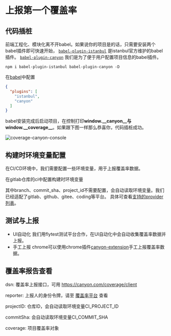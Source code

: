 # 上报第一个覆盖率

## 代码插桩

前端工程化、模块化离不开babel。如果说你的项目是的话，只需要安装两个babel插件即可快速开始，
[`babel-plugin-istanbul`](https://github.com/istanbuljs/babel-plugin-istanbul) 是istanbul官方维护的babel插件。
[`babel-plugin-canyon`](https://github.com/canyon-project/babel-plugin-canyon) 我们是为了便于用户配置项目信息的babel插件。

```shell copy
npm i babel-plugin-istanbul babel-plugin-canyon -D
```

在[babel](https://babeljs.io/docs/config-files#configuration-file-types)中配置
```json
{
  "plugins": [
    "istanbul",
    "canyon"
  ]
}
```

babel安装完成后启动项目，在控制打印**window.\_\_canyon\_\_**与**window.\_\_coverage\_\_**。如果跟下图一样那么恭喜你，代码插桩成功。

![coverage-canyon-console](/coverage-canyon-console.png)



## 构建时环境变量配置

在CI/CD环境中，我们需要配置一些环境变量，用于上报覆盖率数据。

在gitlab仓库的ci中配置构建时环境变量

其中branch、commit_sha、project_id不需要配置，会自动读取环境变量。我们已经适配了gitlab、github、gitee、coding等平台。
具体可查看[支持的provider列表](/reference/supported-ci-providers)。




## 测试与上报

- UI自动化 我们用flytest测试平台合作，在UI自动化中会自动收集覆盖率数据并上报。
- 手工上报 chrome可以使用chrome插件[canyon-extension](https://chromewebstore.google.com/detail/canyon-extension/omnpafdjidgpdmlimbangcjjaaodbeof?hl=zh-CN&utm_source=ext_sidebar)手工上报覆盖率数据。

## 覆盖率报告查看

dsn: 覆盖率上报接口，可用 https://canyon.com/coverage/client

reporter: 上报人的身份令牌，请至 [覆盖率平台](https://canyon.com/settings) 查看

projectID: 仓库ID，会自动读取环境变量CI_PROJECT_ID

commitSha: 会自动读取环境变量CI_COMMIT_SHA

coverage: 项目覆盖率对象
